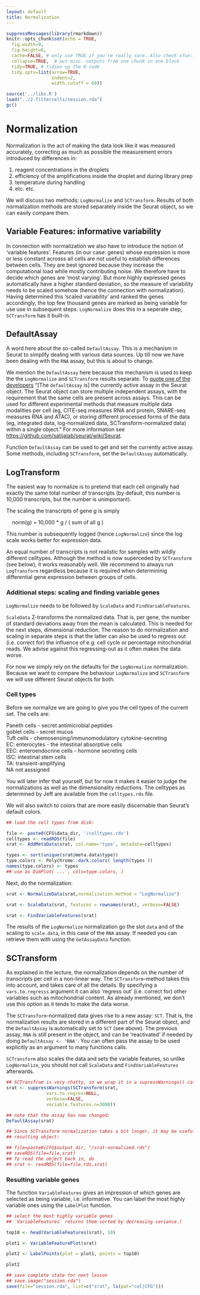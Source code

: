 ```yaml
---
layout: default
title: Normalization
---
```


<!-- stuff to make Rmarkdown do what we want:  -->
```r
suppressMessages(library(rmarkdown))
knitr::opts_chunk$set(echo = TRUE,
  fig.width=9,
  fig.height=6,
  cache=FALSE, # only use TRUE if you're really sure. Also check xfun::cache_rds
  collapse=TRUE,  # put misc. outputs from one chunk in one block
  tidy=TRUE, # tidies up the R code
  tidy.opts=list(arrow=TRUE, 
                 indent=2,
                 width.cutoff = 60))
```

<!-- load complete state from previous lesson -->
```r
source('../libs.R')
load("../2-filtercells/session.rda")
gc()

```

# Normalization

Normalization is the act of making the data look like it was measured
accurately, correcting as much as possible the measurement errors
introduced by differences in:

1. reagent concentrations in the droplets
1. efficiency of the amplifications inside the droplet and during library prep
1. temperature during handling
1. etc. etc.

We will discuss two methods: `LogNormalize` and `SCTransform`. Results
of both normalization methods are stored separately inside the Seurat
object, so we can easily compare them.

## Variable Features: informative variability

In connection with normalization we also have to introduce the notion of
'variable features'.  Features (in our case: genes) whose expression is
more or less constant acrosss all cells are not useful to establish
differences between cells. They are best ignored because they increase
the computational load while mostly contributing noise.  We therefore
have to decide which genes are 'most varying'. But more highly expressed
genes automatically have a higher standard deviation, so the measure of
variability needs to be scaled somehow (hence the connection with
normalization). Having determined this 'scaled variability' and ranked
the genes accordingly, the top few thousand genes are marked as being
variable for use use in subsequent steps.  `LogNormalize` does this in a
seperate step; `SCTransform` has it built-in.

## DefaultAssay

A word here about the so-called `DefaultAssay`.  This is a mechanism in
Seurat to simplify dealing with various data sources.  Up till now we
have been dealing with the `RNA` assay, but this is about to change.

We mention the `DefaultAssay` here because this mechanism is used to
keep the the `LogNormalize` and `SCTransform` results separate.  To
[quote one of the
developers](https://github.com/satijalab/seurat/issues/3043#issuecomment-632754495)
"[The `defaultAssay` is] the currently active assay in the Seurat
object. The Seurat object can store multiple independent assays, with
the requirement that the same cells are present across assays. This can
be used for different experimental methods that measure multiple data
modalities per cell (eg, CITE-seq measures RNA and protein, SNARE-seq
measures RNA and ATAC), or storing different processed forms of the data
(eg, integrated data, log-normalized data, SCTransform-normalized data)
within a single object."  For more information see
[https://github.com/satijalab/seurat/wiki/Seurat](https://github.com/satijalab/seurat/wiki/Seurat).


Function `DefaultAssay` can be used to get and set the currently
active assay.  Some methods, including `SCTransform`, set the
`DefaultAssay` automatically. 

## LogTransform

The easiest way to normalize is to pretend that each cell originally had
exactly the same total number of transcripts (by default, this number is
10,000 transcripts, but the number is unimportant).

The scaling the transcripts of gene *g* is simply

&nbsp;&nbsp;&nbsp;&nbsp;norm(g) = 10,000 * g / ( sum of all g )

This number is subsequently logged (hence *`Log`*`Normalize`) since the
log scale works better for expression data.

An equal number of transcripts is not realistic for samples with wildly
different celltypes. Although the method is now superceded by
`SCTransform` (see below), it works reasonably well. 
We recommend to always run `LogTransform` regardless because it is 
required when determininig differential gene expression between groups
of cells. 

<!--  also because srat@assays$RNA@data is otherwise just raw! 
and also because doing later without setting DefaultAssay = RNA
will overwrite the SCTransform assay  $%^&*()
-->

### Additional steps: scaling and finding variable genes

`LogNormalize` needs to be followed by `ScaleData` and `FindVariableFeatures`.

`ScaleData` Z-transforms the normalized data. That is, per gene, the
number of standard deviations away from the mean is calculated. This is
needed for the next steps, dimensional reduction.  The reason to do
normalization and scaling in separate steps is that the latter can also
be used to regress out (i.e. correct for) the influence of e.g. cell
cycle or percentage mitochondrial reads. We advise against this
regressing-out as it often makes the data worse.

For now we simply rely on the defaults for the `LogNormalize` normalization.
Because we want to compare the behaviour `LogNormalize` and `SCTransform`
we will use different Seurat objects for both.

### Cell types

Before we normalize we are going to give you the cell types
of the current set. The cells are:

| Paneth cells - secret antimicrobial peptides
| goblet cells - secret mucus
| Tuft cells - chemosensing/immunomodulatory cytokine-secreting 
| EC:  enterocytes -  the intestinal absorptive cells
| EEC: enteroendocrine cells -  hormone secreting cells
| ISC: intestinal stem cells
| TA: transient-amplifying 
| NA  not asssigned

You will later infer that yourself, but for now it makes it easier to
judge the normalizations as well as the dimensionality reductions.
The celltypes as determined by Jeff are available from the `celltypes.rds`
file. 

We will also switch to colors that are more easily discernable than
Seurat's default colors.

<!-- NOTE: colors could be put in the CFG list but they are
determined dynamically and change too often, so I don't. -->

```r

## load the cell types from disk:

file <- paste0(CFG$data_dir, '/celltypes.rds')
celltypes <- readRDS(file)
srat <- AddMetaData(srat, col.name='type', metadata=celltypes)

types <- sort(unique(srat@meta.data$type))
type.colors <- Polychrome::dark.colors( length(types ))
names(type.colors) <- types
## use as DimPlot( ... , cols=type.colors, )

```

Next, do the normalization:

```r

srat <- NormalizeData(srat,normalization.method = "LogNormalize")

srat <- ScaleData(srat, features = rownames(srat), verbose=FALSE)

srat <- FindVariableFeatures(srat)

```

The results of the `LogNormalize` normalization go the slot `data` and of the scaling to
`scale.data`, in this case of the `RNA` assay. If needed you can
retrieve them with using the `GetAssayData` function.

<!-- 

There are a number of 'slots':

 * `counts`: the raw data
 * `data`: log(1+normalized(counts)), often used for visualisation color
 * `scale.data`: Z-scores of `data` with any covariates regressed out, used for

The `SCT` assay uses similar slots with the same names

-->

## SCTransform

As explained in the lecture, the normalization depends on the number of
transcripts per cell in a non-linear way.  The `SCTransform`-method
takes this into account, and takes care of all the details.  By
specifying a `vars.to.regresss` argument it can also 'regress out'
(i.e. correct for) other variables such as mitochondrial content. As
already mentioned, we don't use this option as it tends to make 
the data worse.

The `SCTransform`-normalized data gives rise to a new assay: `SCT`.
That is, the normalization results are stored in a different part of the
Seurat object, and the `DefaultAssay` is automatically set to `SCT` (see
above). The previous assay, `RNA` is still present in the object, and
can be 'reactivated' if needed by doing `DefaultAssay <- 'RNA'`.
You can often pass the assay to be used explicitly as an argument to
many functions calls. 

`SCTransform` also scales the data and sets the variable features, so
unlike `LogNormalize`, you should not call `ScaleData` and
`FindVariableFeatures` afterwards.

```r

## SCTransfrom is very chatty, so we wrap it in a supressWarnings() call:
srat <- suppressWarnings(SCTransform(srat,
               vars.to.regres=NULL, 
               verbose=FALSE,
               variable.features.n=3000))

## note that the assay has now changed:
DefaultAssay(srat)

## Since SCTransform normalization takes a bit longer, it may be useful to store the
## resulting object:

## file=paste0(CFG$output_dir, "/srat-normalized.rds")
## saveRDS(file=file,srat)
## To read the object back in, do
## srat <- readRDS(file=file.rds,srat)

```

### Resulting variable genes

The function `VariableFeatures` gives an impression of which 
genes are selected as being variable, i.e. informative. 
You can label the most highly variable ones using 
the `LabelPlot` function. 

```r

## select the most highly variable genes
## `VariableFeatures` returns them sorted by decreasing variance.)

top10 <- head(VariableFeatures(srat), 10)

plot1 <- VariableFeaturePlot(srat)

plot2 <- LabelPoints(plot = plot1, points = top10)

plot2

```

<!-- 
`RNA` assay: 
* `counts`: the raw counts
* `data` : log(1 + normalized(`counts`))
* `scale.date`: as `data` but scaled and centered

`SCT` assay: 
* `counts`: back-transformed data (see lecture)
* `data` : log(1 + `counts`)
* `scale.date`: Pearson residuals

<!-- lastly, save the complete sesssion for the next time -->
```r
## save complete state for next lesson
## save.image("session.rda")
save(file="session.rda", list=c("srat", ls(pat="col|CFG")))

```
